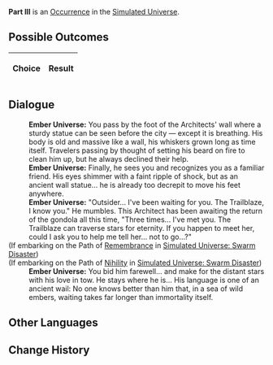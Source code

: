 {{Simulated Universe Event Infobox
|title         = Part III
|image         = 6.png
|type          =
|domains_su    = 
|domains_ext   = 
|domains_swarm = 
|domains_gng   = 
|requirements  =
|prev          = 
|next          = 
|indexRewards  =
|characters    = 
}}
'''Part III''' is an [[Simulated Universe/Occurrence|Occurrence]] in the [[Simulated Universe]].

==Possible Outcomes==
{| class="article-table"
!Choice
!Result

|}

<!--
==Gameplay Notes==

-->
==Dialogue==
{{Dialogue Start}}
:'''Ember Universe:''' You pass by the foot of the Architects' wall where a sturdy statue can be seen before the city &mdash; except it is breathing. His body is old and massive like a wall, his whiskers grown long as time itself. Travelers passing by thought of setting his beard on fire to clean him up, but he always declined their help.
:'''Ember Universe:''' Finally, he sees you and recognizes you as a familiar friend. His eyes shimmer with a faint ripple of shock, but as an ancient wall statue... he is already too decrepit to move his feet anywhere.
:'''Ember Universe:''' "Outsider... I've been waiting for you. The Trailblaze, I know you." He mumbles. This Architect has been awaiting the return of the gondola all this time, "Three times... I've met you. The Trailblaze can traverse stars for eternity. If you happen to meet her, could I ask you to help me tell her... not to go...?"
;(If embarking on the Path of [[Simulated Universe/Paths#Remembrance|Remembrance]] in [[Simulated Universe: Swarm Disaster]])
:{{SU Special Dialogue|Remembrance|I can try.|You keep making promises you don't even know if you can keep.}}
;(If embarking on the Path of [[Simulated Universe/Paths#Nihility|Nihility]] in [[Simulated Universe: Swarm Disaster]])
:{{SU Special Dialogue|Nihility|I don't think this is effective...|Poverty cannot separate people. Different ideals, however, can.}}
:'''Ember Universe:''' You bid him farewell... and make for the distant stars with his love in tow. He stays where he is... His language is one of an ancient wail: No one knows better than him that, in a sea of wild embers, waiting takes far longer than immortality itself.
{{Dialogue End}}

==Other Languages==
{{Other Languages
|en   = Part III
|zhs  = 其三
|zht  = 其三
|ja   = その3
|ko   = III
|es   = Parte III
|fr   = Partie III
|ru   = III
|th   = ตอน 3
|vi   = Phần 3
|de   = Teil 3
|id   = Bagian III
|pt   = Parte III
}}

==Change History==
{{Change History|<!--unknown-->}}
